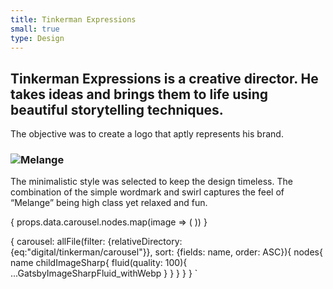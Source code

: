 ```yaml
---
title: Tinkerman Expressions
small: true
type: Design
---
```











## Tinkerman Expressions is a creative director. He takes ideas and brings them to life using beautiful storytelling techniques.

The objective was to create a logo that aptly represents his brand.

### ![Melange](../../../../assets/images/digital/tinkerman/tinkerman.png)

The minimalistic style was selected to keep the design timeless. The combination of the simple wordmark and swirl captures the feel of “Melange” being high class yet relaxed and fun.

<Carousel>
  {
    props.data.carousel.nodes.map(image => (
      <ArticleCarouselItem
        fluid={image.childImageSharp.fluid}
        maxWidth='50vw'
      />
    ))
  }
</Carousel>

 {
  carousel: allFile(filter: {relativeDirectory: {eq:"digital/tinkerman/carousel"}}, sort: {fields: name, order: ASC}){
      nodes{
        name
        childImageSharp{
          fluid(quality: 100){
              ...GatsbyImageSharpFluid_withWebp
          }
        }
      }
    }
 }
`
